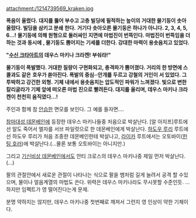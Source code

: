 attachment:/1214739569_kraken.jpg

'''폭음이 울렸다.'''
'''대지를 뚫어 부수고 고층 빌딩에 필적하는 높이의 거대한 물기둥이 솟아올랐다. 빌딩을 삼키고 분쇄'''
'''한다.'''
'''거기다 솟아오른 물기둥은 하나가 아니다. 2, 3, 4, 5, 6…!'''
'''물기둥에 의해 원형으로 둘러싸인 지면에 마법진이 번뜩인다. 마법진이 번뜩임을 더하는 것과 동시에'''
''', 물기둥도 뿜어지는 기세를 더한다. 강대한 마력이 용솟음치고 있었다.'''

'''"[[수신 크타아트]]의 데우스 마키나 크라켄! 부숴라!"'''

'''물기둥이 폭발했다. 거대한 질량이 구현화되고, 충격파가 뿜어졌다. 거리의 한 방면에 스콜과도 같은'''
'''호우가 쏟아진다. 폭발의 중심─안개를 두르고 강철의 거인이 서 있었다. 그 투박하고 강건한 외형.'''
'''기체 내에서 용솟음치는 압도적인 파워가 느껴졌다. 빛으로 변한 칼리굴라가 기체 앞에 떠오른 마법'''
'''진으로 빨려든다. 대지를 울리며, 데우스 마키나 크라켄이 천천히 움직였다…!'''


주인과 함께 참 [[안습]]한 면모를 보인다. 그 예를 들자면....

[[참마대성 데몬베인]]에 등장한 데우스 마키나들중 처음으로 박살난다. [알 아지프]루트에선 알도 죽어서 엘자를 서브 파일럿으로 한 데몬베인에게 박살난다. [[하도우 루리]] 루트에선 하도우 루리가 처음 조종한 데몬베인한테 박살나고, [[라이카]] 루트에서는 오토바이([[헌팅 호러]])에 박살난다.(...물론 보통 오토바이는 아니지만.)

그리고 [[기신비상 데몬베인]]에서도 안티 크로스의 데우스 마키나중 제일 먼저 박살난다.(...)

팔의 관절안에서 새로운 관절이 나타나는 식으로 팔을 뱀처럼 길게 늘려서 공격 할 수있으며, 물이나 얼음계열의 마법도 쓴다. 위력은 데우스 마키나라도 무시못할 수준인듯. ...하지만 임펙트가 영 떨어진다는게 문제.

분명 약하지는 않지만, 데우스 마키나중 첫번째로 깨져서 그런지 영 인상이 약한 기체이다.
